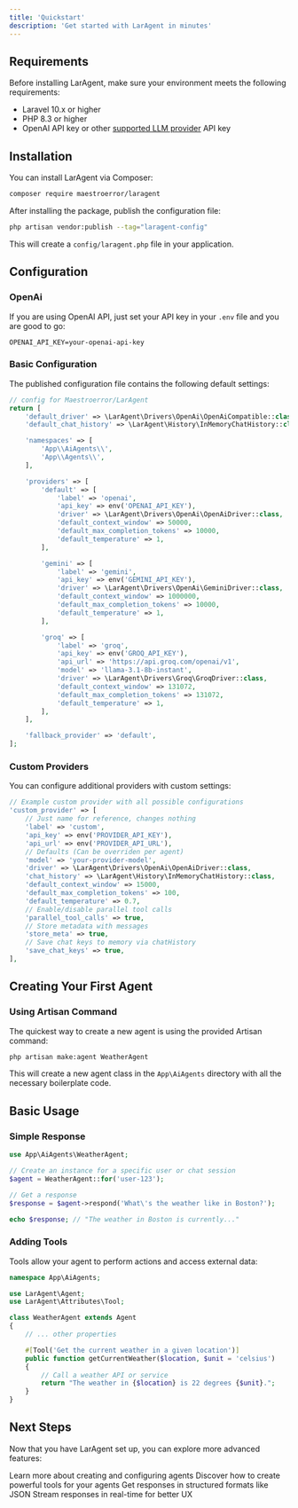 ```yaml
---
title: 'Quickstart'
description: 'Get started with LarAgent in minutes'
---
```


## Requirements

Before installing LarAgent, make sure your environment meets the following requirements:

- Laravel 10.x or higher
- PHP 8.3 or higher
- OpenAI API key or other [supported LLM provider](/core-concepts/llm-drivers#available-drivers) API key

## Installation

You can install LarAgent via Composer:

```bash
composer require maestroerror/laragent
```

After installing the package, publish the configuration file:

```bash
php artisan vendor:publish --tag="laragent-config"
```

This will create a `config/laragent.php` file in your application.

## Configuration

### OpenAi

If you are using OpenAI API, just set your API key in your `.env` file and you are good to go:

```
OPENAI_API_KEY=your-openai-api-key
```

### Basic Configuration

The published configuration file contains the following default settings:

```php
// config for Maestroerror/LarAgent
return [
    'default_driver' => \LarAgent\Drivers\OpenAi\OpenAiCompatible::class,
    'default_chat_history' => \LarAgent\History\InMemoryChatHistory::class,

    'namespaces' => [
        'App\\AiAgents\\',
        'App\\Agents\\',
    ],

    'providers' => [
        'default' => [
            'label' => 'openai',
            'api_key' => env('OPENAI_API_KEY'),
            'driver' => \LarAgent\Drivers\OpenAi\OpenAiDriver::class,
            'default_context_window' => 50000,
            'default_max_completion_tokens' => 10000,
            'default_temperature' => 1,
        ],

        'gemini' => [
            'label' => 'gemini',
            'api_key' => env('GEMINI_API_KEY'),
            'driver' => \LarAgent\Drivers\OpenAi\GeminiDriver::class,
            'default_context_window' => 1000000,
            'default_max_completion_tokens' => 10000,
            'default_temperature' => 1,
        ],

        'groq' => [
            'label' => 'groq',
            'api_key' => env('GROQ_API_KEY'),
            'api_url' => 'https://api.groq.com/openai/v1',
            'model' => 'llama-3.1-8b-instant',
            'driver' => \LarAgent\Drivers\Groq\GroqDriver::class,
            'default_context_window' => 131072,
            'default_max_completion_tokens' => 131072,
            'default_temperature' => 1,
        ],
    ],

    'fallback_provider' => 'default',
];

```

### Custom Providers

You can configure additional providers with custom settings:

```php
// Example custom provider with all possible configurations
'custom_provider' => [
    // Just name for reference, changes nothing
    'label' => 'custom',
    'api_key' => env('PROVIDER_API_KEY'),
    'api_url' => env('PROVIDER_API_URL'),
    // Defaults (Can be overriden per agent)
    'model' => 'your-provider-model',
    'driver' => \LarAgent\Drivers\OpenAi\OpenAiDriver::class,
    'chat_history' => \LarAgent\History\InMemoryChatHistory::class,
    'default_context_window' => 15000,
    'default_max_completion_tokens' => 100,
    'default_temperature' => 0.7,
    // Enable/disable parallel tool calls
    'parallel_tool_calls' => true,
    // Store metadata with messages
    'store_meta' => true,
    // Save chat keys to memory via chatHistory
    'save_chat_keys' => true,
],
```

## Creating Your First Agent

### Using Artisan Command

The quickest way to create a new agent is using the provided Artisan command:

```bash
php artisan make:agent WeatherAgent
```

This will create a new agent class in the `App\AiAgents` directory with all the necessary boilerplate code.

## Basic Usage

### Simple Response

```php
use App\AiAgents\WeatherAgent;

// Create an instance for a specific user or chat session
$agent = WeatherAgent::for('user-123');

// Get a response
$response = $agent->respond('What\'s the weather like in Boston?');

echo $response; // "The weather in Boston is currently..."
```

### Adding Tools

Tools allow your agent to perform actions and access external data:

```php
namespace App\AiAgents;

use LarAgent\Agent;
use LarAgent\Attributes\Tool;

class WeatherAgent extends Agent
{
    // ... other properties

    #[Tool('Get the current weather in a given location')]
    public function getCurrentWeather($location, $unit = 'celsius')
    {
        // Call a weather API or service
        return "The weather in {$location} is 22 degrees {$unit}.";
    }
}
```

## Next Steps

Now that you have LarAgent set up, you can explore more advanced features:

<CardGroup>
  <Card
    title="Agents"
    icon="user-robot"
    href="/core-concepts/agents"
  >
    Learn more about creating and configuring agents
  </Card>
  <Card
    title="Tools"
    icon="screwdriver-wrench"
    href="/core-concepts/tools"
  >
    Discover how to create powerful tools for your agents
  </Card>
  <Card
    title="Structured Output"
    icon="brackets-curly"
    href="/core-concepts/structured-output"
  >
    Get responses in structured formats like JSON
  </Card>
  <Card
    title="Streaming"
    icon="wave-sine"
    href="/core-concepts/streaming"
  >
    Stream responses in real-time for better UX
  </Card>
</CardGroup>
